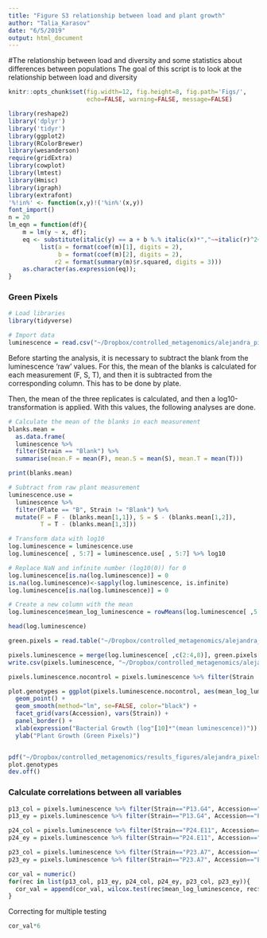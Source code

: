 ```yaml
---
title: "Figure S3 relationship between load and plant growth"
author: "Talia_Karasov"
date: "6/5/2019"
output: html_document
---
```

  
  #The relationship between load and diversity and some statistics about differences between populations
  The goal of this script is to look at the relationship between load and diversity

```r
knitr::opts_chunk$set(fig.width=12, fig.height=8, fig.path='Figs/',
                      echo=FALSE, warning=FALSE, message=FALSE)
```

```r
library(reshape2)
library('dplyr')
library('tidyr')
library(ggplot2)
library(RColorBrewer)
library(wesanderson)
require(gridExtra)
library(cowplot)
library(lmtest)
library(Hmisc)
library(igraph)
library(extrafont)
'%!in%' <- function(x,y)!('%in%'(x,y))
font_import()
n = 20
lm_eqn = function(df){
    m = lm(y ~ x, df);
    eq <- substitute(italic(y) == a + b %.% italic(x)*","~~italic(r)^2~"="~r2, 
         list(a = format(coef(m)[1], digits = 2), 
              b = format(coef(m)[2], digits = 2), 
             r2 = format(summary(m)$r.squared, digits = 3)))
    as.character(as.expression(eq));                 
}


```

### Green Pixels
```r
# Load libraries
library(tidyverse)

# Import data
luminescence = read.csv("~/Dropbox/controlled_metagenomics/alejandra_pixels_lux/2019-01-16_Lux_Ey_Col.csv", sep=";")

```


Before starting the analysis, it is necessary to subtract the blank from the luminescence 'raw' values. For this, the mean of the blanks is calculated for each measurement (F, S, T), and then it is subtracted from the corresponding  column. This has to be done by plate. 

Then, the mean of the three replicates is calculated, and then a log10-transformation is applied. With this values, the following analyses are done.


```r
# Calculate the mean of the blanks in each measurement
blanks.mean = 
  as.data.frame(
  luminescence %>%
  filter(Strain == "Blank") %>%
  summarise(mean.F = mean(F), mean.S = mean(S), mean.T = mean(T))) 

print(blanks.mean)

# Subtract from raw plant measurement
luminescence.use =
  luminescence %>% 
  filter(Plate == "B", Strain != "Blank") %>%
  mutate(F = F - (blanks.mean[1,1]), S = S - (blanks.mean[1,2]),
         T = T - (blanks.mean[1,3]))

# Transform data with log10
log.luminescence = luminescence.use
log.luminescence[ , 5:7] = luminescence.use[ , 5:7] %>% log10  

# Replace NaN and infinite number (log10(0)) for 0
log.luminescence[is.na(log.luminescence)] = 0
is.na(log.luminescence)<-sapply(log.luminescence, is.infinite)
log.luminescence[is.na(log.luminescence)] = 0

# Create a new column with the mean
log.luminescence$mean_log_luminescence = rowMeans(log.luminescence[ ,5:7])

head(log.luminescence)
```



```r
green.pixels = read.table("~/Dropbox/controlled_metagenomics/alejandra_pixels_lux/Green_pixels_Ey_Col.csv", sep=";", header=T)

pixels.luminescence = merge(log.luminescence[ ,c(2:4,8)], green.pixels[ ,c(3:7)]) 
write.csv(pixels.luminescence, "~/Dropbox/controlled_metagenomics/alejandra_pixels_lux/pixels_lux_combined.csv")
```


```r
pixels.luminescence.nocontrol = pixels.luminescence %>% filter(Strain != "Control")

plot.genotypes = ggplot(pixels.luminescence.nocontrol, aes(mean_log_luminescence, (Pixels_post))) +
  geom_point() +
  geom_smooth(method="lm", se=FALSE, color="black") +
  facet_grid(vars(Accession), vars(Strain)) +
  panel_border() +
  xlab(expression("Bacterial Growth (log"[10]*"(mean luminescence))")) +
  ylab("Plant Growth (Green Pixels)")


pdf("~/Dropbox/controlled_metagenomics/results_figures/alejandra_pixels_luminescence.pdf", width=7.2, height=3.6, family = "ArialMT", useDingbats = FALSE)
plot.genotypes
dev.off()

```


### Calculate correlations between all variables
```r
p13_col = pixels.luminescence %>% filter(Strain=="P13.G4", Accession=="Col-0")
p13_ey = pixels.luminescence %>% filter(Strain=="P13.G4", Accession=="Ey15-2")

p24_col = pixels.luminescence %>% filter(Strain=="P24.E11", Accession=="Col-0")
p24_ey = pixels.luminescence %>% filter(Strain=="P24.E11", Accession=="Ey15-2")

p23_col = pixels.luminescence %>% filter(Strain=="P23.A7", Accession=="Col-0")
p23_ey = pixels.luminescence %>% filter(Strain=="P23.A7", Accession=="Ey15-2")

cor_val = numeric()
for(rec in list(p13_col, p13_ey, p24_col, p24_ey, p23_col, p23_ey)){
  cor_val = append(cor_val, wilcox.test(rec$mean_log_luminescence, rec$Pixels_post)$p.value)
}
```
Correcting for multiple testing
```r
cor_val*6
```